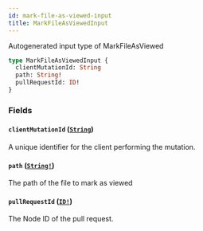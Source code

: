 ```yaml
---
id: mark-file-as-viewed-input
title: MarkFileAsViewedInput
---
```


Autogenerated input type of MarkFileAsViewed

```graphql
type MarkFileAsViewedInput {
  clientMutationId: String
  path: String!
  pullRequestId: ID!
}
```

### Fields

#### `clientMutationId` ([`String`](/docs/api/scalars/string))

A unique identifier for the client performing the mutation.

#### `path` ([`String!`](/docs/api/scalars/string))

The path of the file to mark as viewed

#### `pullRequestId` ([`ID!`](/docs/api/scalars/id))

The Node ID of the pull request.
